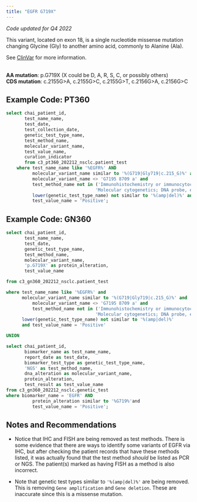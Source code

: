 ```yaml
---
title: "EGFR G719X"
---
```


*Code updated for Q4 2022*

This variant, located on exon 18, is a single nucleotide missense mutation changing Glycine (Gly) to another amino acid, commonly to Alanine (Ala).

See <a href="https://www.ncbi.nlm.nih.gov/clinvar/?term=G719+EGFR">ClinVar</a> for more information.<br><br>

**AA mutation**: p.G719X (X could be D, A, R, S, C, or possibly others) <br> **CDS mutation**: c.2155G\>A, c.2155G\>C, c.2155G\>T, c.2156G\>A, c.2156G\>C

## Example Code: PT360

```sql
select chai_patient_id,
       test_name_name,
       test_date,
       test_collection_date,
       genetic_test_type_name,
       test_method_name,
       molecular_variant_name,
       test_value_name,
       curation_indicator
       from c3_pt360_202212_nsclc.patient_test
    where test_name_name like '%EGFR%' AND
          molecular_variant_name similar to '%(G719|Gly719|c.215_G)%' and
          molecular_variant_name <> 'G7195 8709 a' and
          test_method_name not in ('Immunohistochemistry or immunocytochemistry, per specimen; initial single antibody stain procedure',
                                  'Molecular cytogenetics; DNA probe, each (eg, FISH)') and
          lower(genetic_test_type_name) not similar to '%(amp|del)%' and 
          test_value_name = 'Positive';
```

## Example Code: GN360

```sql
select chai_patient_id,
       test_name_name,
       test_date,
       genetic_test_type_name,
       test_method_name,
       molecular_variant_name,
       'p.G719X' as protein_alteration,
       test_value_name

from c3_gn360_202212_nsclc.patient_test

where test_name_name like '%EGFR%' and
      molecular_variant_name similar to '%(G719|Gly719|c.215_G)%' and
          molecular_variant_name <> 'G7195 8709 a' and
          test_method_name not in ('Immunohistochemistry or immunocytochemistry, per specimen; initial single antibody stain procedure',
                                  'Molecular cytogenetics; DNA probe, each (eg, FISH)') and
      lower(genetic_test_type_name) not similar to '%(amp|del)%'
      and test_value_name = 'Positive'

UNION

select chai_patient_id,
       biomarker_name as test_name_name,
       report_date as test_date,
       biomarker_test_type as genetic_test_type_name,
       'NGS' as test_method_name,
       dna_alteration as molecular_variant_name,
       protein_alteration,
       test_result as test_value_name
from c3_gn360_202212_nsclc.genetic_test
where biomarker_name = 'EGFR' AND
          protein_alteration similar to '%G719%'and
          test_value_name = 'Positive';
```

## Notes and Recommendations

-   Notice that IHC and FISH are being removed as test methods. There is some evidence that there are ways to identify some variants of EGFR via IHC, but after checking the patient records that have these methods listed, it was actually found that the test method *should* be listed as PCR or NGS. The patient(s) marked as having FISH as a method is also incorrect.<br />

-   Note that genetic test types similar to `'%(amp|del)%'` are being removed. This is removing `Gene amplification` and `Gene deletion`. These are inaccurate since this is a missense mutation.<br />
